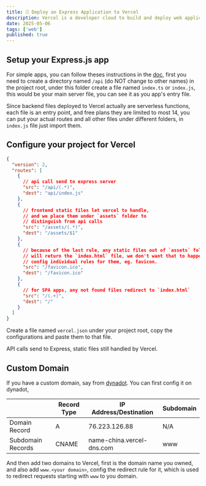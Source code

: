 ```yaml
---
title: 🗄️ Deploy an Express Application to Vercel
description: Vercel is a developer cloud to build and deploy web applications. It's very easy to deploy static files or projects using Next.js framework, but for Express applications, its documents are very simple and not easy to follow.
date: 2025-05-06
tags: ['web']
published: true
---
```


## Setup your Express.js app

For simple apps, you can follow theses instructions in the [doc](https://vercel.com/guides/using-express-with-vercel), first you need to create a directory named `/api` (do NOT change to other names) in the project root, under this folder create a file named `index.ts` or `index.js`, this would be your main server file, you can see it as you app's entry file.

Since backend files deployed to Vercel actually are serverless functions, each file is an entry point, and free plans they are limited to most 14, you can put your actual routes and all other files under different folders, in `index.js` file just import them.

## Configure your project for Vercel

```json title="vercel.json"
{
  "version": 2,
  "routes": [
    {
      // api call send to express server
      "src": "/api/(.*)",
      "dest": "api/index.js"
    },
    {
      // frontend static files let vercel to handle,
      // and we place them under `assets` folder to
      // distinguish from api calls
      "src": "/assets/(.*)",
      "dest": "/assets/$1"
    },
    {
      // because of the last rule, any static files out of `assets` folder,
      // will return the `index.html` file, we don't want that to happen,
      // config individual rules for them, eg. favicon.
      "src": "/favicon.ico",
      "dest": "/favicon.ico"
    },
    {
      // for SPA apps, any not found files redirect to `index.html`
      "src": "/(.+)",
      "dest": "/"
    }
  ]
}
```

Create a file named `vercel.json` under your project root, copy the configurations and paste them to that file.

API calls send to Express, static files still handled by Vercel.

## Custom Domain

If you have a custom domain, say from [dynadot](https://www.dynadot.com/). You can first config it on dynadot,

|                   | Record Type | IP Address/Destination    | Subdomain |
| ----------------- | ----------- | ------------------------- | --------- |
| Domain Record     | A           | 76.223.126.88             | N/A       |
| Subdomain Records | CNAME       | name-china.vercel-dns.com | www       |

And then add two domains to Vercel, first is the domain name you owned, and also add `www.<your domain>`, config the redirect rule for it, which is used to redirect requests starting with `www` to you domain.

